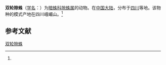 {{Speciesbox
| name = 双轮隙蛛
| status = 
| status_system = 
| image = 
| genus = Coelotes
| species = syzygiatus
| authority = (Zhu et Wang, 1994)<ref name='id14120'>{{cite web| url =http://www.bioinfo.cn/db05/BjdwSpecies.php?action=view&id=14120| title =双轮隙蛛| work =《中国动物物种编目数据库》| publisher =中国科学院微生物研究所| author =中国科学院动物研究所| accessdate =2009-04-28| deadurl =yes| archiveurl =https://web.archive.org/web/20160305054433/http://www.bioinfo.cn/db05/BjdwSpecies.php?action=view&id=14120| archivedate =2016-03-05}}</ref>
}}

'''双轮隙蛛'''（[[学名|学名]]：{{lang|la|''Coelotes syzygiatus''}}）为[[暗蛛科|暗蛛科]][[隙蛛属|隙蛛属]]的动物。在[[中国大陆|中国大陆]]，分布于[[四川|四川]]等地。该物种的模式产地在四川峨嵋山。<ref name='id14120'/>

== 参考文献 ==
{{reflist}}

{{Wikispecies|Coelotes syzygiatus}}

[[Category:隙蛛属|双轮隙蛛]]


{{蜘蛛小作品}}